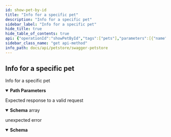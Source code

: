 ```yaml
---
id: show-pet-by-id
title: "Info for a specific pet"
description: "Info for a specific pet"
sidebar_label: "Info for a specific pet"
hide_title: true
hide_table_of_contents: true
api: {"operationId":"showPetById","tags":["pets"],"parameters":[{"name":"petId","in":"path","required":true,"description":"The id of the pet to retrieve","schema":{"type":"string"}}],"responses":{"200":{"description":"Expected response to a valid request","content":{"application/json":{"schema":{"type":"array","items":{"type":"object","required":["id","name"],"properties":{"id":{"type":"integer","format":"int64"},"name":{"type":"string"},"tag":{"type":"string"}}}}}}},"default":{"description":"unexpected error","content":{"application/json":{"schema":{"type":"object","required":["code","message"],"properties":{"code":{"type":"integer","format":"int32"},"message":{"type":"string"}}}}}}},"description":"Info for a specific pet","method":"get","path":"/pets/{petId}","servers":[{"url":"http://petstore.swagger.io/v1"}],"info":{"version":"1.0.0","title":"Swagger Petstore","license":{"name":"MIT"}},"postman":{"name":"Info for a specific pet","description":{"type":"text/plain"},"url":{"path":["pets",":petId"],"host":["{{baseUrl}}"],"query":[],"variable":[{"disabled":false,"description":{"content":"(Required) The id of the pet to retrieve","type":"text/plain"},"type":"any","value":"","key":"petId"}]},"header":[{"key":"Accept","value":"application/json"}],"method":"GET"}}
sidebar_class_name: "get api-method"
info_path: docs/api/petstore/swagger-petstore
---
```



## Info for a specific pet



Info for a specific pet

<details style={{"marginBottom":"1rem"}} data-collapsed={false} open={true}><summary style={{}}><strong>Path Parameters</strong></summary><div><ul><ParamsItem className={"paramsItem"} param={{"name":"petId","in":"path","required":true,"description":"The id of the pet to retrieve","schema":{"type":"string"}}}></ParamsItem></ul></div></details><div><ApiTabs><TabItem label={"200"} value={"200"}><div>

Expected response to a valid request

</div><div><MimeTabs schemaType={"response"}><TabItem label={"application/json"} value={"application/json"}><SchemaTabs><TabItem label={"Schema"} value={"Schema"}><details style={{}} data-collapsed={false} open={true}><summary style={{"textAlign":"left"}}><strong>Schema</strong><span style={{"opacity":"0.6"}}> array</span></summary><div style={{"textAlign":"left","marginLeft":"1rem"}}></div><ul style={{"marginLeft":"1rem"}}><SchemaItem collapsible={false} name={"id"} required={false} schemaDescription={undefined} schemaName={"int64"} qualifierMessage={undefined} defaultValue={undefined}></SchemaItem><SchemaItem collapsible={false} name={"name"} required={false} schemaDescription={undefined} schemaName={"string"} qualifierMessage={undefined} defaultValue={undefined}></SchemaItem><SchemaItem collapsible={false} name={"tag"} required={false} schemaDescription={undefined} schemaName={"string"} qualifierMessage={undefined} defaultValue={undefined}></SchemaItem></ul></details></TabItem><TabItem label={"Example (from schema)"} value={"Example (from schema)"}><ResponseSamples responseExample={"[\n  {\n    \"id\": 0,\n    \"name\": \"string\",\n    \"tag\": \"string\"\n  }\n]"} language={"json"}></ResponseSamples></TabItem></SchemaTabs></TabItem></MimeTabs></div></TabItem><TabItem label={"default"} value={"default"}><div>

unexpected error

</div><div><MimeTabs schemaType={"response"}><TabItem label={"application/json"} value={"application/json"}><SchemaTabs><TabItem label={"Schema"} value={"Schema"}><details style={{}} data-collapsed={false} open={true}><summary style={{"textAlign":"left"}}><strong>Schema</strong></summary><div style={{"textAlign":"left","marginLeft":"1rem"}}></div><ul style={{"marginLeft":"1rem"}}><SchemaItem collapsible={false} name={"code"} required={false} schemaDescription={undefined} schemaName={"int32"} qualifierMessage={undefined} defaultValue={undefined}></SchemaItem><SchemaItem collapsible={false} name={"message"} required={false} schemaDescription={undefined} schemaName={"string"} qualifierMessage={undefined} defaultValue={undefined}></SchemaItem></ul></details></TabItem><TabItem label={"Example (from schema)"} value={"Example (from schema)"}><ResponseSamples responseExample={"{\n  \"code\": 0,\n  \"message\": \"string\"\n}"} language={"json"}></ResponseSamples></TabItem></SchemaTabs></TabItem></MimeTabs></div></TabItem></ApiTabs></div>
      